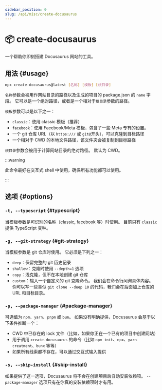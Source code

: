 ```yaml
---
sidebar_position: 0
slug: /api/misc/create-docusaurus
---
```


# 📦 create-docusaurus

一个帮助你即刻搭建 Docusaurus 网站的工具。

## 用法 {#usage}

```bash
npx create-docusaurus@latest [名称] [模板] [根目录]
```

`名称`参数会被用作网站目录的路径以及生成的项目的 package.json 的 `name` 字段。 它可以是一个绝对路径，或者是一个相对于`根目录`参数的路径。

`模板`参数可以是以下之一：

- `classic`：使用 classic 模板（推荐）
- `facebook`：使用 Facebook/Meta 模板，包含了一些 Meta 专有的设置。
- 一个 git 仓库 URL（以 `https:///` 或 `git@`开头），可以克隆到目标路径
- 一个相对于 CWD 的本地文件路径，该文件夹会被复制到目标路径

`根目录`参数会被用于计算网站目录的绝对路径。 默认为 CWD。

:::warning

此命令最好在交互式 shell 中使用，确保所有功能都可以使用。

:::

## 选项 {#options}

### `-t, --typescript` {#typescript}

当模板参数是可识别的名称（classic, facebook 等）时使用。 目前只有 `classic` 提供 TypeScript 变种。

### `-g, --git-strategy` {#git-strategy}

当模板参数是 git 仓库时使用。 它必须是下列之一：

- `deep`：保留完整的 git 历史记录
- `shallow`：克隆时使用 `--depth=1` 选项
- `copy`：浅克隆，但不在本地创建 git 仓库
- `custom`：输入一个自定义的 git 克隆命令。 我们会在命令行问询具体内容。 你可以写一些类似 `git clone --deep 10` 的代码，我们会在后面加上仓库的 URL 和目标目录。

### `-p, --package-manager` {#package-manager}

可选值为 `npm`、`yarn`、`pnpm` 或 `bun`。 如果没有明确提供，Docusaurus 会基于以下条件推断一个：

- CWD 中已存在的 lock 文件（比如，如果你正在一个已有的项目中创建网站）
- 用于调用 `create-docusaurus` 的命令（比如 `npm init`、`npx`、`yarn creatment`、`bunx` 等等）
- 如果所有线索都不存在，可以通过交互式输入提供

### `-s, --skip-install` {#skip-install}

如果提供了这一选项，Docusaurus 将不会在创建项目后自动安装依赖项。 `--package-manager` 选项只有在你真的安装依赖项时才有用。
